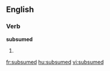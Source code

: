==English==

===Verb===
'''subsumed'''

# {{past of|[[subsume]]}}

[[fr:subsumed]]
[[hu:subsumed]]
[[vi:subsumed]]